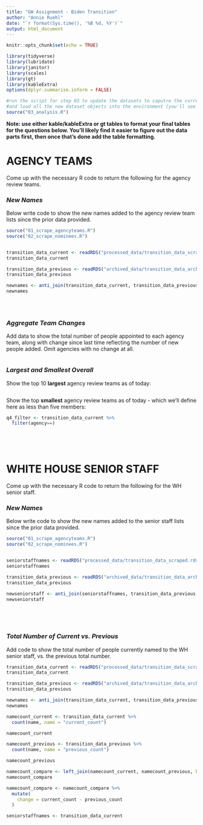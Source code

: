 ```yaml
---
title: "GW Assignment - Biden Transition"
author: "Annie Ruehl"
date: "`r format(Sys.time(), '%B %d, %Y')`"
output: html_document
---
```


```r
knitr::opts_chunk$set(echo = TRUE)

library(tidyverse)
library(lubridate)
library(janitor)
library(scales)
library(gt)
library(kableExtra)
options(dplyr.summarise.inform = FALSE)

#run the script for step 03 to update the datasets to caputre the current live verions
#and load all the new dataset objects into the environment (you'll see them populate on the upper right window)
source("03_analysis.R")


```

**Note: use either kable/kableExtra or gt tables to format your final tables for the questions below. You'll likely find it easier to figure out the data parts first, then once that's done add the table formatting.**

# AGENCY TEAMS

Come up with the necessary R code to return the following for the agency review teams.

### *New Names*

Below write code to show the new names added to the agency review team lists since the prior data provided.  
  

```r
source("01_scrape_agencyteams.R")
source("02_scrape_nominees.R")


transition_data_current <- readRDS("processed_data/transition_data_scraped.rds")
transition_data_current

transition_data_previous <- readRDS("archived_data/transition_data_archived_2020_12_01t17_18.rds")
transition_data_previous

newnames <- anti_join(transition_data_current, transition_data_previous, by = "idstring")
newnames


 

```


### *Aggregate Team Changes*

Add data to show the total number of people appointed to each agency team, along with change since last time reflecting the number of new people added. Omit agencies with no change at all.  
  

```r





```


### *Largest and Smallest Overall*

Show the top 10 **largest** agency review teams as of today:

```r






```

Show the top **smallest** agency review teams as of today - which we'll define here as less than five members:

```r
q4_filter <- transition_data_current %>% 
  filter(agency==)



 

```



# WHITE HOUSE SENIOR STAFF

Come up with the necessary R code to return the following for the WH senior staff.

### *New Names*

Below write code to show the new names added to the senior staff lists since the prior data provided.  
  

```r
source("01_scrape_agencyteams.R")
source("02_scrape_nominees.R")


seniorstaffnames <- readRDS("processed_data/transition_data_scraped.rds")
seniorstaffnames

transition_data_previous <- readRDS("archived_data/transition_data_archived_2020_12_01t17_18.rds")
transition_data_previous

newseniorstaff <- anti_join(seniorstaffnames, transition_data_previous, by = "idstring")
newseniorstaff



 

```


### *Total Number of Current vs. Previous*

Add code to show the total number of people currently named to the WH senior staff, vs. the previous total number.  
  

```r
transition_data_current <- readRDS("processed_data/transition_data_scraped.rds")
transition_data_current

transition_data_previous <- readRDS("archived_data/transition_data_archived_2020_11_24t09_52.rds")
transition_data_previous

newnames <- anti_join(transition_data_current, transition_data_previous, by = "idstring")
newnames

namecount_current <- transition_data_current %>% 
  count(name, name = "current_count")

namecount_current

namecount_previous <- transition_data_previous %>% 
  count(name, name = "previous_count")

namecount_previous

namecount_compare <- left_join(namecount_current, namecount_previous, by = "name")
namecount_compare

namecount_compare <- namecount_compare %>% 
  mutate(
    change = current_count - previous_count
  )

seniorstaffnames <- transition_data_current



```
